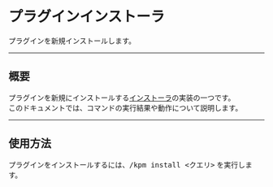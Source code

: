 
# プラグインインストーラ

プラグインを新規インストールします。

---

## 概要

プラグインを新規にインストールする[インストーラ](.)の実装の一つです。  
このドキュメントでは、コマンドの実行結果や動作について説明します。

---

## 使用方法

プラグインをインストールするには、<kbd>/kpm install <クエリ></kbd> を実行します。  

<BelowDocument docId="use-kpm/commands/install" message="コマンドの詳細は以下のドキュメントを参照してください。" small/>
<br />
<BelowDocument docId="use-kpm/features/query" message="また、クエリについては以下のドキュメントを参照してください。" small/>

## 
